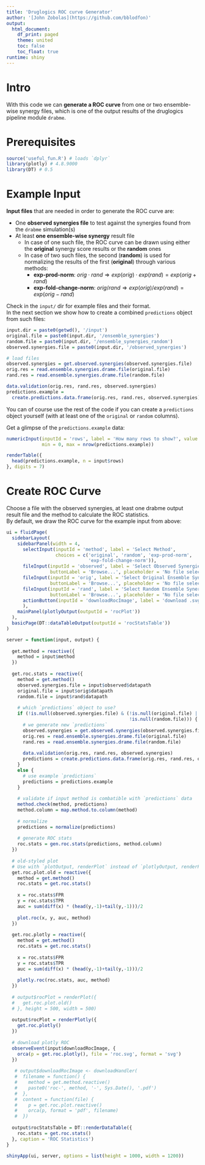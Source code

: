 ```yaml
---
title: 'Druglogics ROC curve Generator'
author: '[John Zobolas](https://github.com/bblodfon)'
output:
  html_document:
    df_print: paged
    theme: united
    toc: false
    toc_float: true
runtime: shiny
---
```


# Intro

With this code we can **generate a ROC curve** from one or two ensemble-wise 
synergy files, which is one of the output results of the druglogics pipeline 
module `drabme`.

# Prerequisites

```r
source('useful_fun.R') # loads `dplyr`
library(plotly) # 4.8.9000
library(DT) # 0.5
```

# Example Input

**Input files** that are needed in order to generate the ROC curve are:

- One **observed synergies file** to test against the synergies found from the 
`drabme` simulation(s)
- At least **one ensemble-wise synergy** result file
  - In case of one such file, the ROC curve can be drawn using either the 
  **original** synergy score results or the **random** ones
  - In case of two such files, the second (**random**) is used for normalizing 
  the results of the first (**original**) through various methods:
    - **exp-prod-norm**: $orig\cdot rand\Rightarrow exp(orig)\cdot exp(rand)=exp(orig+rand)$
    - **exp-fold-change-norm**: $orig/ rand\Rightarrow exp(orig)/ exp(rand)=exp(orig-rand)$

Check in the `input/` dir for example files and their format.  
In the next section we show how to create a combined `predictions` object from
such files:
```r
input.dir = paste0(getwd(), '/input')
original.file = paste0(input.dir, '/ensemble_synergies')
random.file = paste0(input.dir, '/ensemble_synergies_random')
observed.synergies.file = paste0(input.dir, '/observed_synergies')

# load files
observed.synergies = get.observed.synergies(observed.synergies.file)
orig.res = read.ensemble.synergies.drame.file(original.file)
rand.res = read.ensemble.synergies.drame.file(random.file)

data.validation(orig.res, rand.res, observed.synergies)
predictions.example = 
  create.predictions.data.frame(orig.res, rand.res, observed.synergies)
```

You can of course use the rest of the code if you can create a `predictions` 
object yourself (with at least one of the `original` or `random` columns).  

Get a glimpse of the `predictions.example` data:
```r
numericInput(inputId = 'rows', label = 'How many rows to show?', value = 5,
             min = 0, max = nrow(predictions.example))

renderTable({
  head(predictions.example, n = input$rows)
}, digits = 7)
```

# Create ROC Curve

Choose a file with the observed synergies, at least one drabme output result 
file and the method to calculate the ROC statistics.  
By default, we draw the ROC curve for the example input from above:

```r
ui = fluidPage(
  sidebarLayout(
    sidebarPanel(width = 4,
      selectInput(inputId = 'method', label = 'Select Method', 
                  choices = c('original', 'random', 'exp-prod-norm', 
                              'exp-fold-change-norm')), 
      fileInput(inputId = 'observed', label = 'Select Observed Synergies File', 
                buttonLabel = 'Browse...', placeholder = 'No file selected'),
      fileInput(inputId = 'orig', label = 'Select Original Ensemble Synergies File', 
                buttonLabel = 'Browse...', placeholder = 'No file selected'),
      fileInput(inputId = 'rand', label = 'Select Random Ensemble Synergies File', 
                buttonLabel = 'Browse...', placeholder = 'No file selected'),
      actionButton(inputId = 'downloadRocImage', label = 'download .svg')
      ),
    mainPanel(plotlyOutput(outputId = 'rocPlot'))
  ),
  basicPage(DT::dataTableOutput(outputId = 'rocStatsTable'))
)

server = function(input, output) {
  
  get.method = reactive({
    method = input$method
  })
  
  get.roc.stats = reactive({
    method = get.method()
    observed.synergies.file = input$observed$datapath
    original.file = input$orig$datapath
    random.file = input$rand$datapath
  
    # which `predictions` object to use?
    if (!is.null(observed.synergies.file) & (!is.null(original.file) |
                                             !is.null(random.file))) {
      # we generate new `predictions`
      observed.synergies = get.observed.synergies(observed.synergies.file)
      orig.res = read.ensemble.synergies.drame.file(original.file)
      rand.res = read.ensemble.synergies.drame.file(random.file)
  
      data.validation(orig.res, rand.res, observed.synergies)
      predictions = create.predictions.data.frame(orig.res, rand.res, observed.synergies)
    }
    else {
      # use example `predictions`
      predictions = predictions.example
    }
  
    # validate if input method is combatible with `predictions` data
    method.check(method, predictions)
    method.column = map.method.to.column(method)
  
    # normalize
    predictions = normalize(predictions)
  
    # generate ROC stats
    roc.stats = gen.roc.stats(predictions, method.column)
  })
  
  # old-styled plot
  # Use with `plotOutput, renderPlot` instead of `plotlyOutput, renderPlotly`
  get.roc.plot.old = reactive({
    method = get.method()
    roc.stats = get.roc.stats()
    
    x = roc.stats$FPR
    y = roc.stats$TPR
    auc = sum(diff(x) * (head(y,-1)+tail(y,-1)))/2
    
    plot.roc(x, y, auc, method)
  })
  
  get.roc.plotly = reactive({
    method = get.method()
    roc.stats = get.roc.stats()
    
    x = roc.stats$FPR
    y = roc.stats$TPR
    auc = sum(diff(x) * (head(y,-1)+tail(y,-1)))/2
    
    plotly.roc(roc.stats, auc, method)
  })
  
  # output$rocPlot = renderPlot({
  #   get.roc.plot.old()
  # }, height = 500, width = 500)
  
  output$rocPlot = renderPlotly({
    get.roc.plotly()
  })
  
  # download plotly ROC
  observeEvent(input$downloadRocImage, {
    orca(p = get.roc.plotly(), file = 'roc.svg', format = 'svg')
  })
  
   # output$downloadRocImage <- downloadHandler(
   #  filename = function() {
   #    method = get.method.reactive()
   #    paste0('roc-', method, '-', Sys.Date(), '.pdf')
   #  },
   #  content = function(file) {
   #    p = get.roc.plot.reactive()
   #    orca(p, format = 'pdf', filename)
   #  })
  
  output$rocStatsTable = DT::renderDataTable({
    roc.stats = get.roc.stats()
  }, caption = 'ROC Statistics')
}

shinyApp(ui, server, options = list(height = 1000, width = 1200))
```
